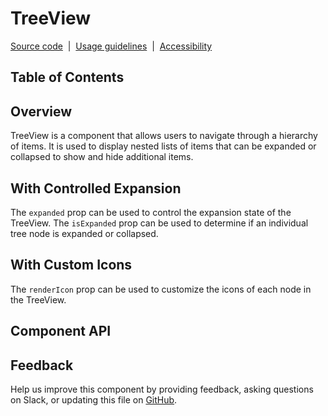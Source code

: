 
# TreeView

[Source code](https://github.com/carbon-design-system/carbon/tree/main/packages/react/src/components/TreeView)
&nbsp;|&nbsp;
[Usage guidelines](https://www.carbondesignsystem.com/components/tree-view/usage)
&nbsp;|&nbsp;
[Accessibility](https://www.carbondesignsystem.com/components/tree-view/accessibility)

## Table of Contents

## Overview

TreeView is a component that allows users to navigate through a hierarchy of items. It is used to display nested lists of items that can be expanded or collapsed to show and hide additional items.

<Canvas>
  <Story of={TreeViewStories.Default} />
</Canvas>

## With Controlled Expansion

The `expanded` prop can be used to control the expansion state of the TreeView. The `isExpanded` prop can be used to determine if an individual tree node is expanded or collapsed.

<Canvas>
  <Story of={TreeViewStories.WithControlledExpansion} />
</Canvas>

## With Custom Icons

The `renderIcon` prop can be used to customize the icons of each node in the TreeView.

<Canvas>
  <Story of={TreeViewStories.WithCustomIcons} />
</Canvas>

## Component API

<ArgsTable />

## Feedback

Help us improve this component by providing feedback, asking questions on Slack,
or updating this file on
[GitHub](https://github.com/carbon-design-system/carbon/edit/main/packages/react/src/components/TreeView/TreeView.mdx).

